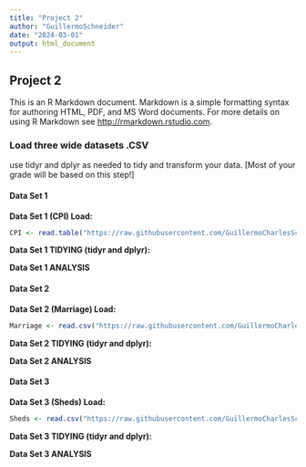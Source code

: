 ```yaml
---
title: "Project 2"
author: "GuillermoSchneider"
date: "2024-03-01"
output: html_document
---
```


## Project 2 

This is an R Markdown document. Markdown is a simple formatting syntax for authoring HTML, PDF, and MS Word documents. For more details on using R Markdown see <http://rmarkdown.rstudio.com>.

### **Load three wide datasets .CSV**

 use tidyr and dplyr as needed to
tidy and transform your data. [Most of your grade will be based on this step!]



#### **Data Set 1**

**Data Set 1 (CPI) Load:**
```r
CPI <- read.table("https://raw.githubusercontent.com/GuillermoCharlesSchneider/DATA-607/main/Project-2/CPI%202024.csv", sep =",")
```

**Data Set 1 TIDYING (tidyr and dplyr):** 


**Data Set 1 ANALYSIS**



#### **Data Set 2**

**Data Set 2 (Marriage) Load:**

```r
Marriage <- read.csv("https://raw.githubusercontent.com/GuillermoCharlesSchneider/DATA-607/main/Project-2/Marriage.csv", sep =",")
```


**Data Set 2 TIDYING (tidyr and dplyr):** 

**Data Set 2 ANALYSIS**



#### **Data Set 3**

**Data Set 3 (Sheds) Load:**

```r
Sheds <- read.csv("https://raw.githubusercontent.com/GuillermoCharlesSchneider/DATA-607/main/Project-2/Sheds.csv", sep =",")
```

**Data Set 3 TIDYING (tidyr and dplyr):** 

**Data Set 3 ANALYSIS**

